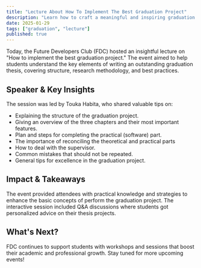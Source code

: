 ```yaml
---
title: "Lecture About How To Implement The Best Graduation Project"
description: "Learn how to craft a meaningful and inspiring graduation memory for your bachelor's degree."
date: 2025-01-29
tags: ["graduation", "lecture"]
published: true
---
```


Today, the Future Developers Club (FDC) hosted an insightful lecture on "How to implement the best graduation project." The event aimed to help students understand the key elements of writing an outstanding graduation thesis, covering structure, research methodology, and best practices.

## Speaker & Key Insights

The session was led by Touka Habita, who shared valuable tips on:

- Explaining the structure of the graduation project.
- Giving an overview of the three chapters and their most important features.
- Plan and steps for completing the practical (software) part.
- The importance of reconciling the theoretical and practical parts
- How to deal with the supervisor.
- Common mistakes that should not be repeated.
- General tips for excellence in the graduation project.

## Impact & Takeaways

The event provided attendees with practical knowledge and strategies to enhance the basic concepts of perform the graduation project. The interactive session included Q&A discussions where students got personalized advice on their thesis projects.

## What&apos;s Next?

FDC continues to support students with workshops and sessions that boost their academic and professional growth.
Stay tuned for more upcoming events!
